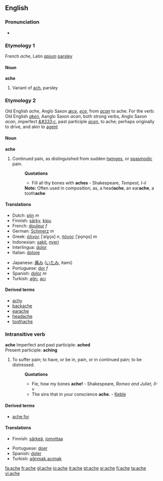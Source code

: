 ==English==

===Pronunciation===
*{{audio|en-us-ache.ogg|Audio (US)}}

===Etymology 1===
French ''ache'', Latin ''[[apium]]'' [[parsley]]

====Noun====
'''ache'''
#Variant of [[ach]], parsley

===Etymology 2===
Old English ''ache'', Anglo Saxon ''[[æce]]'', ''[[ece]]'', from ''[[acan]]'' to ache. For the verb: Old English ''[[aken]]'', Aanglo Saxon ''acan'', both strong verbs, Anglo Saxon ''acan'', imperfect ''[[&#333;c]]'', past participle ''[[acen]]'', to ache; perhaps originally to drive, and akin to [[agent]]

====Noun====
'''ache'''
#Continued pain, as distinguished from sudden [[twinges]], or [[spasmodic]] pain.
#:'''Quotations'''
#:*Fill all thy bones with '''aches''' - Shakespeare, ''Tempest, I-ii''
#:'''Note:''' Often used in composition, as, a head'''ache''', an ear'''ache''', a tooth'''ache'''

====Translations====
{{top}}
*Dutch: [[pijn]] ''m''
*Finnish: [[särky]], [[kipu]]
*French: [[douleur]] ''f''
*German: [[Schmerz]] ''m''
*Greek: [[άλγος]] [ˈalɣo̞s] ''n'', [[πόνος]] [ˈpo̞no̞s] ''m''
*Indonesian: [[sakit]], [[nyeri]]
*Interlingua: [[dolor]]
*Italian: [[dolore]]
{{mid}}
*Japanese: [[痛み]] ([[いたみ]], itami)
*Portuguese: [[dor]] ''f''
*Spanish: [[dolor]] ''m''
*Turkish: [[ağrı]], [[acı]]
{{bottom}}

==== Derived terms ====
* [[achy]]
* [[backache]]
* [[earache]]
* [[headache]]
* [[toothache]]

===Intransitive verb===
'''ache'''
Imperfect and past participle: '''ached'''<br>
Present participle: '''aching'''
#To suffer pain; to have, or be in, pain, or in continued pain; to be distressed.
#:'''Quotations'''
#:*Fie, how my bones '''ache!''' - Shakespeare, ''Romeo and Juliet, II-v''
#:*The sins that in your conscience '''ache'''. - [[Keble]]

====Derived terms====
*[[ache for]]

==== Translations ====
{{top}}
*Finnish: [[särkeä]], [[jomottaa]]
{{mid}}
*Portuguese: [[doer]]
*Spanish: [[doler]]
*Turkish: [[ağrımak]],[[acımak]]
{{bottom}}

[[fa:ache]]
[[fr:ache]]
[[gl:ache]]
[[io:ache]]
[[it:ache]]
[[pt:ache]]
[[sr:ache]]
[[fi:ache]]
[[ta:ache]]
[[vi:ache]]